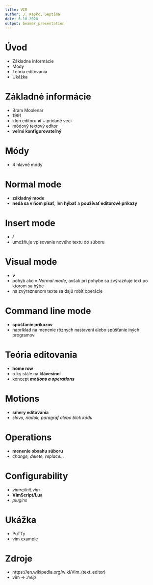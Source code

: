```yaml
---
title: VIM
author: J. Kapko, Septima
date: 6.10.2020
output: beamer_presentation
---
```


# Úvod
- Základne informácie
- Módy
- Teória editovania
- Ukážka 

# Základné informácie
- Bram Moolenar
- 1991
- klon editoru **vi** + pridané veci
- módový textový editor
- **veľmi konfigurovateľný**

# Módy
- 4 hlavné módy

# Normal mode
- **základný mode**
- **nedá sa v ňom písať**, len **hýbať** a **používať editorové príkazy**

# Insert mode 
- ***i***
- umožňuje vpisovanie nového textu do súboru

# Visual mode
- ***v***
- pohyb ako v *Normal mode*, avšak pri pohybe sa zvýrazňuje text po ktorom sa hýbe
- na zvýraznenom texte sa dajú robiť operácie

# Command line mode 
- **spúšťanie príkazov**
- napríklad na menenie rôznych nastavení alebo spúšťanie iných programov 

# Teória editovania
- **home row**
- ruky stále na **klávesinci**
- koncept ***motions a operations***

# Motions
- **smery editovania**
- *slovo, riadok, paragraf alebo blok kódu*

# Operations 
- **menenie obsahu súboru**
- *change, delete, replace...*

# Configurability
- *vimrc/init.vim*
- **VimScript/Lua**
- *plugins*

# Ukážka 
- PuTTy
- vim example

# Zdroje
- https://en.wikipedia.org/wiki/Vim_(text_editor)
- vim -> *:help*
